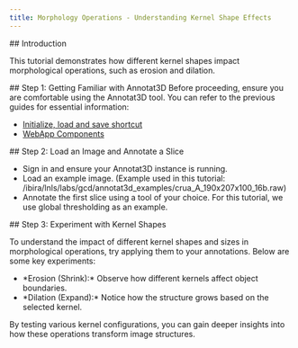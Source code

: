 ```yaml
---
title: Morphology Operations - Understanding Kernel Shape Effects
---
```




<Steps>
  ## Introduction

  This tutorial demonstrates how different kernel shapes impact morphological operations, such as 
  erosion and dilation.

  <Step>
  ## Step 1: Getting Familiar with Annotat3D
  Before proceeding, ensure you are comfortable using the Annotat3D tool. You can refer to the 
  previous guides for essential information:
  
  <ul>
    <li><a href="/docs/first-steps/1_initialize_load_save">Initialize, load and save shortcut</a></li>    
    <li> <a href="/docs/first-steps/2_webcomponents">WebApp Components</a></li>
  </ul>
   
  </Step>

  <Step>
  ## Step 2: Load an Image and Annotate a Slice

  <ul>
    <li>Sign in and ensure your Annotat3D instance is running.</li>    
    <li>Load an example image. (Example used in this tutorial: /ibira/lnls/labs/gcd/annotat3d_examples/crua_A_190x207x100_16b.raw) </li>
    <li>Annotate the first slice using a tool of your choice. For this tutorial, we use global thresholding as an example.</li>    
  </ul>

  <Accordions>
    <Accordion title="Load image" id="gifLoad">
    <ImageZoom alt="Load image" src={gifLoad} className="!my-0 rounded-sm" />
    </Accordion>
  </Accordions>

  </Step>

  <Step>
  ## Step 3: Experiment with Kernel Shapes 
  
  To understand the impact of different kernel shapes and sizes in morphological operations, try 
  applying them to your annotations. Below are some key experiments:

  <ul>
    <li>*Erosion (Shrink):* Observe how different kernels affect object boundaries.</li>    
    <li>*Dilation (Expand):* Notice how the structure grows based on the selected kernel.</li>
  </ul>
  
  By testing various kernel configurations, you can gain deeper insights into how these operations 
  transform image structures.

  <Accordions>
    <Accordion title="Square" id="gifSquare">
    <ImageZoom alt="Effect of a square kernel on Shrink and Expand morphology operations" 
               src={gifSquare} className="!my-0 rounded-sm" />
    </Accordion>
    <Accordion title="Circle" id="gifCircle">
    <ImageZoom alt="Effect of a circle kernel on Shrink and Expand morphology operations" 
               src={gifCircle} className="!my-0 rounded-sm" />
    </Accordion>
    <Accordion title="Vertical Line" id="gifVertical">
    <ImageZoom alt="Effect of a vertical line kernel on Shrink and Expand morphology operations" 
               src={gifVertical} className="!my-0 rounded-sm" />
    </Accordion>
    <Accordion title="Horizontal Line" id="gifHorizontal">
    <ImageZoom alt="Effect of a horizontal line kernel on Shrink and Expand morphology operations" 
               src={gifHorizontal} className="!my-0 rounded-sm" />
    </Accordion>
    <Accordion title="Cross" id="gifCross">
    <ImageZoom alt="Effect of a cross kernel on Shrink and Expand morphology operations" 
               src={gifCross} className="!my-0 rounded-sm" />
    </Accordion>
  </Accordions>

  </Step>

</Steps>